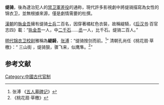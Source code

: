 {{改善来源|time=2017-09-12}}'''缇骑'''{{fact|是指古代貴官出行的前後隨行的紅衣[[騎士|騎士]]}}，後為逮治犯人的[[禁卫軍|禁卫軍]][[差役|差役]]的通称，現代許多影視劇中將缇骑描寫為女性的锦衣卫，並無根據來源，僅是劇情需要的杜撰。

[[漢朝|漢朝]]的[[執金吾|執金吾]]擁有缇骑[[士兵|士兵]]二百名，因穿著橘紅色衣裝，故稱緹騎，《[[后汉书|后汉书]]·百官志四》載：“[[执金吾|执金吾]]一人，中[[二千石|二千石]]……[[丞|丞]]一人，比千石。缇骑二百人。”

[[明代|明代]][[锦衣卫|锦衣卫]][[校尉|校尉]]雅稱為'''緹騎'''，[[张溥|张溥]]：“缇骑按剑而前。<ref>张溥 《[[五人墓碑记|五人墓碑记]]》</ref>” 清朝孔尚任《桃花扇·草檄》：“ 三山街 ，缇骑狠，骤飞来，似鹰隼。<ref>《桃花扇·草檄》</ref>”

==参考文献==
{{reflist}}


[[Category:中國古代官制|Category:中國古代官制]]